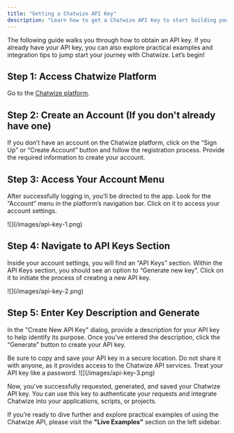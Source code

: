 ```yaml
---
title: "Getting a Chatwize API Key"
description: "Learn how to get a Chatwize API Key to start building powerful integrations and automations with ease. Your journey begins here."
---
```


The following guide walks you through how to obtain an API key. If you already have your API key,
you can also explore practical examples and integration tips to jump start your journey with Chatwize. Let’s begin\!

## Step 1: Access Chatwize Platform

Go to the [Chatwize platform](https://app-chatwize.com).

## Step 2: Create an Account (If you don't already have one)

If you don’t have an account on the Chatwize platform, click on the “Sign Up” or “Create Account”
button and follow the registration process. Provide the required information to create your account.

## Step 3: Access Your Account Menu

After successfully logging in, you’ll be directed to the app. Look for the “Account” menu in the platform’s
navigation bar. Click on it to access your account settings.

<Frame>
  ![](/images/api-key-1.png)
</Frame>

## Step 4: Navigate to API Keys Section

Inside your account settings, you will find an “API Keys” section. Within the API Keys section,
you should see an option to “Generate new key”. Click on it to initiate the process of creating a new API key.

<Frame>
  ![](/images/api-key-2.png)
</Frame>

## Step 5: Enter Key Description and Generate

In the "Create New API Key" dialog, provide a description for your API key to help identify its purpose.
Once you’ve entered the description, click the “Generate” button to create your API key.

<Warning>
  Be sure to copy and save your API key in a secure location. Do not share it
  with anyone, as it provides access to the Chatwize API services. Treat your
  API key like a password.
</Warning>

<Frame>
  ![](/images/api-key-3.png)
</Frame>

Now, you’ve successfully requested, generated, and saved your Chatwize API key.
You can use this key to authenticate your requests and integrate Chatwize into your applications, scripts, or projects.

If you’re ready to dive further and explore practical examples of using the Chatwize API, please visit the **"Live Examples"** section on the left sidebar.